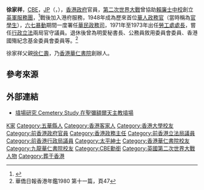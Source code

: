 {{Infobox_officeholder
| name = Paul Tsui Ka-cheung<br>徐家祥
| image= 
| office = [[英屬香港|英屬香港]]第5任[[勞工處|勞工處處長]]
| term_start = 1971年9月
| term_end = 1973年8月
| predecessor = [[郟亮同|郟亮同]]
| successor = [[彭禮士|彭禮士]]
| birth_date = {{birth date|1916|11|5}}
| birth_place = {{HKG-1910}}[[西營盤|西營盤]]
| death_date = {{death date and age|1994|10|11|1916|11|5}}
| death_place = {{CAN}}[[溫哥華|溫哥華]]
| educate =
* [[從謙學校|從謙學校]]<ref>{{cite web |url=https://hk.history.museum/documents/54401/54614/comp1009-s2.pdf |title=第四屆校際香港歷史文化考察報告比賽 亞軍 — 王肇枝中學《篳路藍縷話從謙－由從謙學校看新界小學教育的發展（1914-1971）》 |last= |first= |date=2006 |website= |publisher=王肇枝中學 |access-date=2020-03-24 |quote= |archive-date=2020-10-19 |archive-url=https://web.archive.org/web/20201019111355/https://hk.history.museum/documents/54401/54614/comp1009-s2.pdf |dead-url=no }}</ref>
* [[九龍華仁書院|九龍華仁書院]]
* [[香港華仁書院|香港華仁書院]]
* [[香港大學|香港大學]]中文系
}}
'''徐家祥'''，[[英帝國司令勳章|CBE]]，[[太平紳士|JP]]（{{lang-en|'''Paul Tsui Ka-cheung'''}}，{{bd|1916年|11月5日|1994年|10月11日|Tsui, Paul}}），[[香港|香港]][[香港政府|政府]]官員，[[第二次世界大戰|第二次世界大戰]]曾協助[[賴廉士|賴廉士中校]]創立[[英軍服務團|英軍服務團]]，<ref>{{Cite web |url=http://www.galaxylink.com.hk/~john/paul/paul.html |title=徐家祥回憶錄 |access-date=2016-09-26 |archive-date=2022-01-16 |archive-url=https://web.archive.org/web/20220116121837/http://www.galaxylink.com.hk/~john/paul/paul.html |dead-url=no }}</ref>戰後加入港府服務，1948年成為歷來首位[[華人|華人]][[政務官|政務官]]（當時稱為[[官學生|官學生]]），[[六七暴動|六七暴動]]期間一度署任[[華民政務司|華民政務司]]，1971年至1973年出任[[香港勞工處|勞工處處長]]，嘗任[[行政局|行政]][[立法局|立法]]兩局官守議員。退休後曾為明愛秘書長、公務員敘用委員會委員、香港國殤紀念基金委員會委員等。<ref>華僑日報香港年鑑1980 第十一篇，頁47</ref>

徐家祥父親[[徐仁壽|徐仁壽]]，乃[[香港華仁書院|香港華仁書院]]創辦人。

{{s-start}}
{{s-gov}}
{{s-bef|before=[[郟亮同|郟亮同]]}}
{{s-ttl|title=[[勞工處|勞工處處長]]|years=1971年－1973年}}
{{s-aft|after=[[彭禮士|彭禮士]]}}
{{s-bef|before=}}
{{s-ttl|title=[[徙置事務處|徙置事務處處長]]|years=－1971年}}
{{s-aft|after=[[黎保德|黎保德]]}}
{{end}}

==參考來源==
{{reflist}}

==外部連結==
* [https://www.facebook.com/hongkongcemetery/photos/a.709919662904740/718555052041201/?type=3&theater/ 墳場研究 Cemetery Study 在聖彌額爾天主教墳場]

{{DEFAULTSORT:Tsui, Paul}}

[[Category:徐姓|K家]]
[[Category:五華縣人|Category:五華縣人]]
[[Category:香港客家人|Category:香港客家人]]
[[Category:香港大學校友|Category:香港大學校友]]
[[Category:前香港政府官員|Category:前香港政府官員]]
[[Category:香港政務主任|Category:香港政務主任]]
[[Category:前香港立法局議員|Category:前香港立法局議員]]
[[Category:前香港行政局議員|Category:前香港行政局議員]]
[[Category:太平紳士|Category:太平紳士]]
[[Category:香港華仁書院校友|Category:香港華仁書院校友]]
[[Category:九龍華仁書院校友|Category:九龍華仁書院校友]]
[[Category:CBE勳銜|Category:CBE勳銜]]
[[Category:英國第二次世界大戰人物|Category:英國第二次世界大戰人物]]
[[Category:葬于香港|Category:葬于香港]]